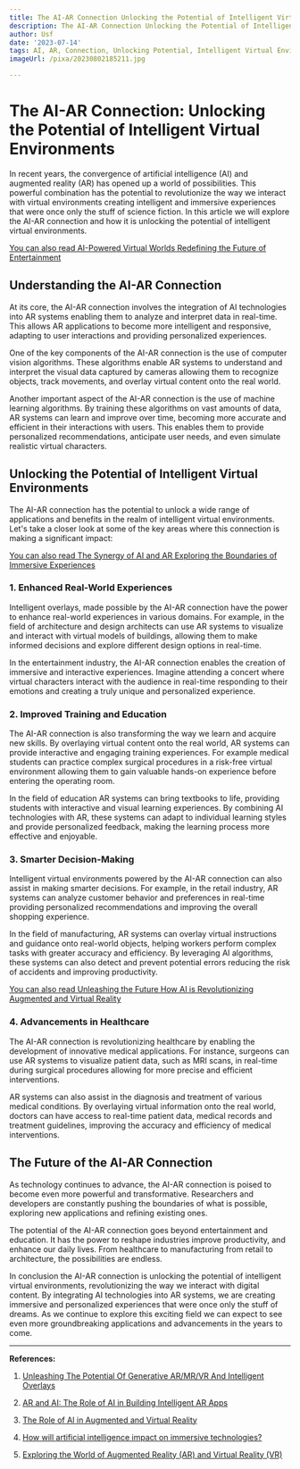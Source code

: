 ```yaml
---
title: The AI-AR Connection Unlocking the Potential of Intelligent Virtual Environments
description: The AI-AR Connection Unlocking the Potential of Intelligent Virtual Environments
author: Usf
date: '2023-07-14'
tags: AI, AR, Connection, Unlocking Potential, Intelligent Virtual Environments
imageUrl: /pixa/20230802185211.jpg

---
```

#  The AI-AR Connection: Unlocking the Potential  of  Intelligent Virtual Environments

In recent years, the  convergence of artificial intelligence  (AI) and augmented reality (AR) has opened up a world of possibilities. This powerful combination has the  potential to revolutionize the way we interact with virtual environments creating intelligent and immersive experiences that were once only the  stuff of science fiction. In this article we will explore the AI-AR connection and how  it is  unlocking the potential of intelligent virtual environments.

[You can also read AI-Powered Virtual Worlds Redefining the Future of Entertainment](AI-Powered%20Virtual%20Worlds%20Redefining%20the%20Future%20of%20Entertainment)


## Understanding the AI-AR  Connection

At its core, the AI-AR connection involves the integration of AI technologies into AR systems enabling  them to  analyze and interpret data in real-time. This  allows AR applications to become more intelligent and responsive, adapting to user interactions and providing personalized experiences.

One of the  key components of the AI-AR connection is  the use of computer vision algorithms. These algorithms enable AR systems to understand  and interpret the visual data  captured by cameras  allowing them to recognize objects, track  movements, and overlay virtual  content onto the real world.

Another  important  aspect of the  AI-AR connection is the use  of machine learning algorithms. By training these algorithms on  vast amounts of data, AR systems can learn and improve over time, becoming more accurate and efficient in their interactions with users. This enables them  to provide personalized recommendations, anticipate user needs, and even simulate realistic virtual characters.

## Unlocking the Potential of Intelligent Virtual Environments

The AI-AR connection has the potential  to unlock a wide range  of applications and benefits in the realm of intelligent virtual environments. Let's take a closer look  at some of  the key areas  where this connection is making a significant  impact:

[You can also read The Synergy of AI and AR Exploring the Boundaries of Immersive Experiences](The%20Synergy%20of%20AI%20and%20AR%20Exploring%20the%20Boundaries%20of%20Immersive%20Experiences)


### 1. Enhanced Real-World Experiences

Intelligent overlays, made possible by the AI-AR connection  have the power to enhance real-world experiences in various domains. For example, in  the field of architecture and design architects can use AR systems to visualize and interact with virtual  models of buildings, allowing them  to make informed decisions and explore different design options in real-time.

In the entertainment industry, the AI-AR connection enables the creation of immersive and interactive experiences. Imagine attending a concert where virtual  characters interact with the audience in real-time responding to their emotions and creating  a truly unique and personalized  experience.

### 2. Improved Training and Education

The AI-AR connection  is also transforming  the way we learn  and acquire new skills. By overlaying virtual content onto the real world, AR systems can  provide  interactive and  engaging training experiences. For example medical students  can practice complex surgical procedures in a risk-free virtual environment  allowing them to gain valuable hands-on experience before entering the operating room.

In the field of education  AR systems can bring textbooks to life, providing students with interactive and visual learning experiences. By combining AI technologies with AR, these systems can adapt to individual learning styles and provide  personalized feedback, making the  learning process more effective and enjoyable.

###  3.  Smarter Decision-Making

Intelligent  virtual  environments powered by the AI-AR connection can also assist in making smarter decisions. For example, in the retail industry, AR systems can analyze customer behavior and preferences  in real-time providing personalized recommendations and improving the  overall shopping experience.

In the field of manufacturing, AR systems can overlay virtual instructions and  guidance onto real-world objects, helping workers perform complex tasks with greater accuracy and efficiency. By leveraging AI algorithms, these systems can also detect and prevent  potential errors reducing the risk of accidents  and improving productivity.

[You can also read Unleashing the Future How AI is Revolutionizing Augmented  and Virtual Reality](Unleashing%20the%20Future%20How%20AI%20is%20Revolutionizing%20Augmented%20and%20Virtual%20Reality)


### 4.  Advancements in Healthcare

The  AI-AR connection is revolutionizing healthcare by enabling the development of innovative medical  applications. For instance, surgeons  can use AR systems to visualize patient data, such as MRI  scans, in real-time during surgical procedures  allowing for more precise and efficient interventions.

AR systems can  also assist in the diagnosis and treatment of various medical conditions. By overlaying virtual information onto the real world, doctors can have access to real-time  patient data, medical records and treatment guidelines, improving the accuracy and efficiency of medical  interventions.

## The Future of the AI-AR Connection

As technology continues to  advance, the AI-AR connection is poised to become even more powerful and  transformative. Researchers and developers are constantly  pushing the boundaries of what is possible, exploring new applications and refining existing  ones.

The potential of the AI-AR connection goes beyond entertainment and education. It has the power to reshape industries improve productivity, and enhance our daily lives.  From healthcare to manufacturing from retail to architecture, the possibilities  are endless.

In conclusion the AI-AR  connection is unlocking the potential of intelligent virtual environments, revolutionizing the way  we interact with digital content. By integrating AI technologies into AR systems, we are creating immersive and  personalized experiences that were once only the stuff of dreams.  As we continue to explore this exciting field we can  expect to  see  even more groundbreaking applications and advancements in the  years to come.

---

**References:**

1. [Unleashing The Potential Of Generative AR/MR/VR  And Intelligent Overlays](https://www.thedrum.com/opinion/2023/06/23/unleashing-the-potential-generative-armrvr-and-intelligent-overlays)

2. [AR and AI: The Role  of AI in Building Intelligent AR Apps](https://www.plugxr.com/augmented-reality/ar-ai/)

3. [The  Role of AI in Augmented and Virtual Reality](https://intellectdata.com/the-role-of-ai-in-augmented-and-virtual-reality/)

4. [How will artificial intelligence impact on immersive technologies?](https://www.linkedin.com/pulse/how-artificial-intelligence-impact-immersive-technologies)

5. [Exploring the World  of Augmented Reality (AR) and Virtual Reality (VR)](https://www.linkedin.com/pulse/exploring-world-augmented-reality-ar-virtual-vr-sravan-sulige)